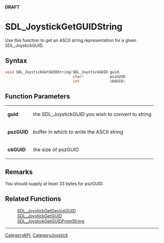 <span color="red">'''DRAFT'''</span>

<!-- #*^*^*^*^*See http://wiki.libsdl.org/moin.cgi/SGFunctions for details on editing this page*^*^*^*^* -->

= SDL_JoystickGetGUIDString =
Use this function to get an ASCII string representation for a given SDL_JoystickGUID.



== Syntax ==
<syntaxhighlight lang='c++'>
void SDL_JoystickGetGUIDString(SDL_JoystickGUID guid,
                               char*            pszGUID,
                               int              cbGUID)
</syntaxhighlight>

<!-- #Fill in the above syntax per the Style Guide, then delete this comment. -->


== Function Parameters ==
{|
|'''guid'''
|the SDL_JoystickGUID you wish to convert to string
|-
|'''pszGUID'''
|buffer in which to write the ASCII string
|-
|'''cbGUID'''
|the size of pszGUID
|}



== Remarks ==
You should supply at least 33 bytes for pszGUID.


== Related Functions ==
:[[SDL_JoystickGetDeviceGUID]]
:[[SDL_JoystickGetGUID]]
:[[SDL_JoystickGetGUIDFromString]]

----
[[CategoryAPI]], [[CategoryJoystick]]

